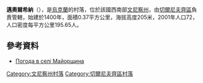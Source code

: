 {{coord|48|27|6|N|28|7|5|E|scale:30000|display=title}}

'''邁奧爾希納'''（{{lang-uk|Майорщина}}），是[[烏克蘭|烏克蘭]]的村落，位於該國西南部[[文尼察州|文尼察州]]，由[[切爾尼夫齊區|切爾尼夫齊區]]負責管轄，始建於1400年，面積0.37平方公里，海拔高度205米，2001年人口72，人口密度每平方公里195.65人。

==參考資料==
* [http://weather.in.ua/ua/vinnickaja/14349 Погода в селі Майорщина] {{Wayback|url=http://weather.in.ua/ua/vinnickaja/14349 |date=20111220104930 }}

[[Category:文尼察州村落|Category:文尼察州村落]]
[[Category:切爾尼夫齊區村落|Category:切爾尼夫齊區村落]]


{{Vinnytsia-geo-stub}}